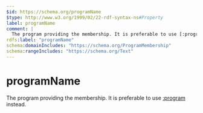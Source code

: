 ```yaml
---
$id: https://schema.org/programName
$type: http://www.w3.org/1999/02/22-rdf-syntax-ns#Property
label: programName
comment: |
  The program providing the membership. It is preferable to use [:program](https://schema.org/program) instead.
rdfs:label: "programName"
schema:domainIncludes: "https://schema.org/ProgramMembership"
schema:rangeIncludes: "https://schema.org/Text"
---
```


# programName

The program providing the membership. It is preferable to use [:program](https://schema.org/program) instead.

